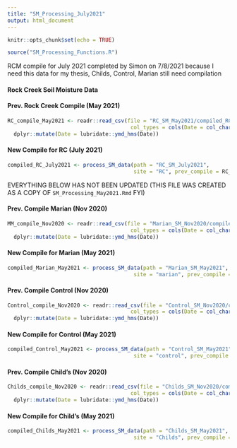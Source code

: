 ```yaml
---
title: "SM_Processing_July2021"
output: html_document
---
```


```r
knitr::opts_chunk$set(echo = TRUE)
```

```r

source("SM_Processing_Functions.R")

```

############# RCM compile for July 2021 completed by Simon on 7/8/2021 because I need this data for my thesis, Childs, Control, Marian still need compilation #########################

#### Rock Creek Soil Moisture Data

#### Prev. Rock Creek Compile (May 2021)

```r

RC_compile_May2021 <- readr::read_csv(file = "RC_SM_May2021/compiled_RC_May2021.csv", 
                                       col_types = cols(Date = col_character(), .default = col_double())) %>% 
  dplyr::mutate(Date = lubridate::ymd_hms(Date))

```

#### New Compile for RC (July 2021)

```r

compiled_RC_July2021 <- process_SM_data(path = "RC_SM_July2021", 
                                        site = "RC", prev_compile = RC_compile_May2021, written_file_name = "compiled_RC_July2021.csv")
```

############## EVERYTHING BELOW HAS NOT BEEN UPDATED (THIS FILE WAS CREATED AS A COPY OF `SM_Processing_May2021.Rmd` FYI)


#### Prev. Compile Marian (Nov 2020)

```r
MM_compile_Nov2020 <- readr::read_csv(file = "Marian_SM_Nov2020/compiled_Marian_Nov2020.csv", 
                                       col_types = cols(Date = col_character(), .default = col_double())) %>% 
  dplyr::mutate(Date = lubridate::ymd_hms(Date))
```

#### New Compile for Marian (May 2021)

```r
compiled_Marian_May2021 <- process_SM_data(path = "Marian_SM_May2021", 
                                        site = "marian", prev_compile = MM_compile_Nov2020, written_file_name = "compiled_Marian_May2021.csv")
```


#### Prev. Compile Control (Nov 2020)

```r
Control_compile_Nov2020 <- readr::read_csv(file = "Control_SM_Nov2020/compiled_Control_Nov2020.csv", 
                                       col_types = cols(Date = col_character(), .default = col_double())) %>% 
  dplyr::mutate(Date = lubridate::ymd_hms(Date))
```

#### New Compile for Control (May 2021)

```r
compiled_Control_May2021 <- process_SM_data(path = "Control_SM_May2021", 
                                        site = "control", prev_compile = Control_compile_Nov2020, written_file_name = "compiled_Control_May2021.csv")
```

#### Prev. Compile Child's (Nov 2020)

```r
Childs_compile_Nov2020 <- readr::read_csv(file = "Childs_SM_Nov2020/compiled_Childs_Nov2020.csv", 
                                       col_types = cols(Date = col_character(), .default = col_double())) %>% 
  dplyr::mutate(Date = lubridate::ymd_hms(Date))
```

#### New Compile for Child's (May 2021)

```r
compiled_Childs_May2021 <- process_SM_data(path = "Childs_SM_May2021", 
                                        site = "Childs", prev_compile = Childs_compile_Nov2020, written_file_name = "compiled_Childs_May2021.csv")
```
